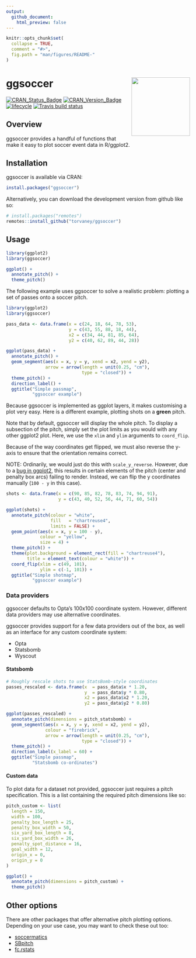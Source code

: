 ```yaml
---
output:
  github_document:
    html_preview: false
---
```


<!-- README.md is generated from README.Rmd. Please edit that file -->

```r
knitr::opts_chunk$set(
  collapse = TRUE,
  comment = "#>",
  fig.path = "man/figures/README-"
)
```

# ggsoccer  <img src="man/figures/logo.png" width="160px" align="right" /> 

[![CRAN\_Status\_Badge](http://www.r-pkg.org/badges/version/ggsoccer)](https://cran.r-project.org/package=ggsoccer)
[![CRAN\_Version\_Badge](https://cranlogs.r-pkg.org/badges/ggsoccer?color=ff69b4)](https://cran.r-project.org/package=ggsoccer)
[![lifecycle](https://img.shields.io/badge/lifecycle-experimental-orange.svg)](https://www.tidyverse.org/lifecycle/#experimental)
[![Travis build status](https://travis-ci.org/Torvaney/ggsoccer.svg?branch=master)](https://travis-ci.org/Torvaney/ggsoccer)

## Overview

ggsoccer provides a handful of functions that make it easy to plot soccer 
event data in R/ggplot2.

## Installation

ggsoccer is available via CRAN:

```r
install.packages("ggsoccer")
```

Alternatively, you can download the development version from github like so:

```r
# install.packages("remotes")
remotes::install_github("torvaney/ggsoccer")
```

## Usage

```r
library(ggplot2)
library(ggsoccer)

ggplot() +
  annotate_pitch() +
  theme_pitch()
```

The following example uses ggsoccer to solve a realistic problem: plotting a set 
of passes onto a soccer pitch.

```r
library(ggplot2)
library(ggsoccer)

pass_data <- data.frame(x = c(24, 18, 64, 78, 53),
                        y = c(43, 55, 88, 18, 44),
                        x2 = c(34, 44, 81, 85, 64),
                        y2 = c(40, 62, 89, 44, 28))

ggplot(pass_data) +
  annotate_pitch() +
  geom_segment(aes(x = x, y = y, xend = x2, yend = y2),
               arrow = arrow(length = unit(0.25, "cm"),
                             type = "closed")) +
  theme_pitch() +
  direction_label() +
  ggtitle("Simple passmap", 
          "ggsoccer example")
```

Because ggsoccer is implemented as ggplot layers, it makes customising a plot 
very easy. Here is a different example, plotting shots on a **green** pitch.

Note that by default, ggsoccer will display the whole pitch. To display a 
subsection of the pitch, simply set the plot limits as you would with any other
ggplot2 plot. Here, we use the `xlim` and `ylim` arguments to `coord_flip`.

Because of the way coordinates get flipped, we must also reverse the y-axis
to ensure that the orientation remains correct.

NOTE: Ordinarily, we would just do this with `scale_y_reverse`. However, due to
a [bug in ggplot2](https://github.com/tidyverse/ggplot2/issues/3120), this results in
certain elements of the pitch (center and penalty box arcs) failing to render. 
Instead, we can flip the y coordinates manually (`100 - y` in this case).

```r

shots <- data.frame(x = c(90, 85, 82, 78, 83, 74, 94, 91),
                    y = c(43, 40, 52, 56, 44, 71, 60, 54))

ggplot(shots) +
  annotate_pitch(colour = "white",
                 fill   = "chartreuse4",
                 limits = FALSE) +
  geom_point(aes(x = x, y = 100 - y),
             colour = "yellow", 
             size = 4) +
  theme_pitch() +
  theme(plot.background = element_rect(fill = "chartreuse4"),
        title = element_text(colour = "white")) +
  coord_flip(xlim = c(49, 101),
             ylim = c(-1, 101)) +
  ggtitle("Simple shotmap",
          "ggsoccer example")
```

### Data providers

ggsoccer defaults to Opta's 100x100 coordinate system. However, different data 
providers may use alternative coordinates. 

ggsoccer provides support for a few data providers out of the box,
as well as an interface for any custom coordinate system:

* Opta
* Statsbomb
* Wyscout

#### Statsbomb

```r
# Roughly rescale shots to use StatsBomb-style coordinates
passes_rescaled <- data.frame(x  = pass_data$x * 1.20,
                              y  = pass_data$y * 0.80,
                              x2 = pass_data$x2 * 1.20,
                              y2 = pass_data$y2 * 0.80)

ggplot(passes_rescaled) +
  annotate_pitch(dimensions = pitch_statsbomb) +
  geom_segment(aes(x = x, y = y, xend = x2, yend = y2),
               colour = "firebrick",
               arrow = arrow(length = unit(0.25, "cm"),
                             type = "closed")) +
  theme_pitch() +
  direction_label(x_label = 60) +
  ggtitle("Simple passmap", 
          "Statsbomb co-ordinates")
```

#### Custom data

To plot data for a dataset not provided, ggsoccer just requires
a pitch specification. This is a list containing the required pitch dimensions
like so:

```r
pitch_custom <- list(
  length = 150,
  width = 100,
  penalty_box_length = 25,
  penalty_box_width = 50,
  six_yard_box_length = 8,
  six_yard_box_width = 26,
  penalty_spot_distance = 16,
  goal_width = 12,
  origin_x = 0,
  origin_y = 0
)

ggplot() +
  annotate_pitch(dimensions = pitch_custom) +
  theme_pitch()
```

## Other options

There are other packages that offer alternative pitch plotting options. 
Depending on your use case, you may want to check these out too:

 * [soccermatics](https://github.com/JoGall/soccermatics)
 * [SBpitch](https://github.com/FCrSTATS/SBpitch)
 * [fc.rstats](https://github.com/FCrSTATS/fc.rstats)
